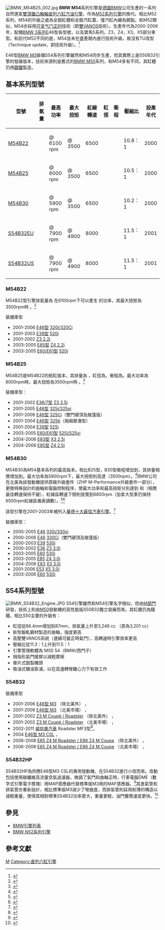 [[File:BMW_M54B25_002.jpg|thumb]]
'''BMW M54'''系列引擎是[[德國|德國]][[BMW|BMW]]公司生產的一系列自然進氣[[顶置凸轮轴|雙頂置凸輪軸]][[直列六缸发动机|直列六缸]][[汽油引擎|汽油引擎]]，作為[[BMW_M52|M52系列引擎]]的換代。相比M52系列，M54的升級之處為全鋁缸體和全鋁汽缸蓋，僅汽缸內襯為鋼製。和M52類似，M54亦採用[[可变气门正时|可变气门正时]]技術（即[[BMW_VANOS|雙VANOS]]技術）。生產年代為2000-2006年，配備[[BMW_3系列|BMW 3系列]]E46型各型號，以及寶馬5系列，Z3，Z4，X3，X5部分車型。和前代M52不同的是，M54並未在盛產期內進行技術升級，故沒有TU改型（Technique update，即技術升級）。<ref>{{cite web |url=http://autospeed.com/cms/title_The-BMW-Six-Cylinder-Guide/A_2948/article.html |title=The BMW Six Cylinder Guide |publisher=AutoSpeed.com |date= |accessdate=2012-11-22 |archive-url=https://web.archive.org/web/20120329195446/http://autospeed.com/cms/title_The-BMW-Six-Cylinder-Guide/A_2948/article.html |archive-date=2012-03-29 |dead-url=yes }}</ref>

E46型[[BMW_M3|BMW M3]]裝備S54系列引擎雖然和M54同步生產，但其實際上是S50B32引擎的發展版本，技術來源則是舊式的[[BMW_M50|BMW M50]]系列，和M54多有不同，其缸體仍用[[鑄鐵|鑄鐵]]製造。

==基本系列型號==
{| class=wikitable
!型號!!排氣量!!最高功率!!最大扭矩!!紅線轉速!!缸徑||衝程!!壓縮比||投產年代
|-
|[[#M54B22|M54B22]]||{{convert|2171|cc|cuin|abbr=on|0}}||{{convert|125|kW|hp|0|abbr=on}} @ 6100 rpm||  {{convert|210|Nm|lb·ft|0|abbr=on}} @ 3500||6500||{{convert|80|mm|in|abbr=on}}||{{convert|72|mm|in|abbr=on}}||10.8：1||2000
|-
|[[#M54B25|M54B25]]||{{convert|2494|cc|cuin|abbr=on|0}}||{{convert|141|kW|hp|0|abbr=on}} @ 6000 rpm||  {{convert|237|Nm|lb·ft|0|abbr=on}} @ 3500||6500||{{convert|84|mm|in|abbr=on}}||{{convert|75|mm|in|abbr=on}}||10.5：1||2000
|-
|[[#M54B30|M54B30]]||{{convert|2979|cc|cuin|abbr=on|0}}||{{convert|170|kW|hp|0|abbr=on}} @ 5900 rpm||  {{convert|300|Nm|lb·ft|0|abbr=on}} @ 3500||6500||{{convert|84|mm|in|abbr=on}}||{{convert|89.6|mm|in|1|abbr=on}}||10.2：1||2000
|-
|[[#S54B32EU|S54B32EU]]||{{convert|3246|cc|cuin|abbr=on|0}}||{{convert|256|kW|hp|0|abbr=on}} @ 7900 rpm||  {{convert|365|Nm|lb·ft|0|abbr=on}} @ 4900||8000||{{convert|87|mm|in|abbr=on}}||{{convert|91|mm|in|abbr=on}}||11.5：1||2001
|-
|[[#S54B32US|S54B32US]]||{{convert|3246|cc|cuin|abbr=on|0}}||{{convert|248|kW|hp|0|abbr=on}} @ 7900 rpm||  {{convert|355|Nm|lb·ft|0|abbr=on}} @ 4900||8000||{{convert|87|mm|in|abbr=on}}||{{convert|91|mm|in|abbr=on}}||11.5：1||2001
|}
===M54B22===
M54B22型引擎排氣量為 {{convert|2171|cc|cuin|abbr=on|0}} 在6100rpm下可以產生 {{convert|125|kW|hp|0|abbr=on}} 的功率，其最大扭矩為3500rpm時{{convert|210|Nm|lbft|abbr=on}} 。<ref>{{cite web|url=http://www.bmwheaven.com/database/engine.php?type=M54#/12|title=BMW Heaven Specification Database - Engine specifications for M54 engines|author=|date=|website=www.bmwheaven.com|accessdate=2018-12-17|archive-date=2018-01-16|archive-url=https://web.archive.org/web/20180116052846/http://www.bmwheaven.com/database/engine.php?type=M54#/12|dead-url=no}}</ref>

裝備車型
* 2001-2006 [[BMW_E46|E46型]] [[BMW_3系列|320i/320Ci]]
* 2001-2003 [[BMW_E39|E39型]] [[BMW_5系列|520i]]
* 2001-2002 [[BMW_Z3|Z3 2.2i]]
* 2003-2005 [[BMW_E85|E85型]] [[BMW_Z4|Z4 2.2i]]
* 2003-2005 [[BMW_E60|E60/E61型]] [[BMW_5系列|520i]]

===M54B25===
M54B25是M54B22的拓缸版本，其排量為 {{convert|2494|cc|cuin|abbr=on|0}}，缸徑為{{convert|84|mm|in|abbr=on}}，衝程為{{convert|75|mm|in|abbr=on}}。最大功率為6000rpm時{{convert|143|kW|hp|abbr=on}}，最大扭矩為3500rpm時 {{convert|237|Nm|lbft|abbr=on}}。<ref>{{cite web|url=http://www.bmwheaven.com/database/engine.php?type=M54#/13|title=BMW Heaven Specification Database - Engine specifications for M54 engines|author=|date=|website=www.bmwheaven.com|accessdate=2018-12-17|archive-date=2018-01-16|archive-url=https://web.archive.org/web/20180116052846/http://www.bmwheaven.com/database/engine.php?type=M54#/13|dead-url=no}}</ref>

裝備車型：

* 2001-2002 [[BMW_E36|E36/7型]] [[BMW_Z3|Z3 2.5i]]
* 2001-2005 [[BMW_E46|E46型]] [[BMW_3系列|325i/325xi]]
* 2001-2006 [[BMW_E46|E46型]] [[BMW_3系列|325Ci]]（雙門硬頂及敞篷版）
* 2001-2004 [[BMW_E46|E46型]] [[BMW_3系列緊湊型|325ti]]（兩廂緊湊型）
* 2001-2004 [[BMW_E39|E39型]] [[BMW_5系列|525i]]
* 2003-2005 [[BMW_E60|E60/E61型]] [[BMW_5系列|525i/525xi]]
* 2004-2006 [[BMW_E83|E83型]] [[BMW_X3|X3 2.5i]]
* 2004-2006 [[BMW_E85|E85型]] [[BMW_Z4|Z4 2.5i]]

===M54B30===
M54B30為M54基本系列的最高版本。相比B25型，B30型衝程增加到{{convert|89.6|mm|in|1|abbr=on}}，其排量相應增加到{{convert|2979|cc|cuin|abbr=on|0}}。最大功率為5900rpm下{{convert|170|kW|hp|abbr=on}}，最大扭矩則高達{{convert|300|Nm|lbft}}（3500rpm）。<ref>{{cite web|url=http://www.bmwheaven.com/database/engine.php?type=M54#/14|title=BMW Heaven Specification Database - Engine specifications for M54 engines|author=|date=|website=www.bmwheaven.com|accessdate=2018-12-17|archive-date=2018-01-16|archive-url=https://web.archive.org/web/20180116052846/http://www.bmwheaven.com/database/engine.php?type=M54#/14|dead-url=no}}</ref>BMW公司在北美為該發動機提供原廠升級套件（ZHP M-Performance升級套件一部分），更換特殊設計的曲軸和電腦控制程序，使最大功率和最高扭矩分別達到 {{convert|175|kW|hp|abbr=on}}和{{convert|301|Nm|lbft}}（相應最佳轉速保持不變），紅線區轉速下限則放寬到6800rpm（加拿大型車仍保持6500rpm紅線區儀表讀數）。<ref>{{cite web|url=https://www.caranddriver.com/reviews/bmw-330i-with-performance-package-road-test|title=BMW 330i with Performance Package|author=|date=|website=Car and Driver|accessdate=2018-12-17|archive-date=2018-09-19|archive-url=https://web.archive.org/web/20180919121451/https://www.caranddriver.com/reviews/bmw-330i-with-performance-package-road-test|dead-url=no}}</ref><ref>{{cite web|url=http://www.zhpmafia.com/forums/content.php?30-Frequently-Asked-Questions-(FAQ)-About-the-BMW-E46-330-ZHP-Performance-Package-Option|title=BMW E46 330 ZHP For Sale Forum - 330i/Ci BMW ZHP Performance Package - Frequently Asked Questions (FAQ) About the BMW E46 330 ZHP Performance Package Option|author=|date=|website=www.zhpmafia.com|accessdate=2018-12-17|archive-date=2018-10-30|archive-url=https://web.archive.org/web/20181030051419/http://www.zhpmafia.com/forums/content.php?30-Frequently-Asked-Questions-(FAQ)-About-the-BMW-E46-330-ZHP-Performance-Package-Option|dead-url=no}}</ref>

該型引擎在2001-2003年被列入[[華德十大最佳汽車引擎|華德十大最佳汽車引擎]]。<ref>{{Cite web |url=http://wardsauto.com/news-amp-analysis/10-best-engines-2 |title=存档副本 |accessdate=2015-10-05 |archive-date=2015-10-06 |archive-url=https://web.archive.org/web/20151006194813/http://wardsauto.com/news-amp-analysis/10-best-engines-2 |dead-url=no }}</ref>

裝備車型：

* 2000-2005 [[BMW_E46|E46]] [[BMW_3系列|330i/330xi]]
* 2000-2006 [[BMW_E46|E46]] [[BMW_3系列|330Ci]]（雙門硬頂及敞篷版）
* 2000-2003 [[BMW_E39|E39]] [[BMW_5系列|530i]]
* 2000-2002 [[BMW_E36|E36]] [[BMW_Z3|Z3 3.0i]]
* 2003-2005 [[BMW_E60|E60]] [[BMW_5系列|530i]]
* 2003-2005 [[BMW_E85|E85]] [[BMW_Z4|Z4 3.0i]]
* 2004-2006 [[BMW_E83|E83]] [[BMW_X3|X3 3.0i]]
* 2001-2006 [[BMW_E53|E53]] [[BMW_X5|X5 3.0i]]
* 2003-2006 [[BMW_E60|E60]] [[BMW_5系列|530i]]

==S54系列型號==
[[File:BMW_S54B32_Engine.JPG|thumb]]
S54引擎雖然和M54引擎名字相似，但由[[BMW_M公司|M部門]]研發，技術上則由[[BMW_M50|M50]]發動機的高性能版S50B32獨立發展而來。其缸體仍為鑄鐵，相比S50主要的升級有：

* 缸徑從86.4mm增加到87mm，排氣量上升至3,246 cc （原為3,201 cc）
* 新型鍛軋鋼材製造的曲軸，強度更高
* 高壓雙VANOS系統（連續可變正時氣門），高轉速時引擎效率更高
* 壓縮比從11.3：1上升到11.5：1
* 引擎管理軟體為 MSS 54（BMW/西門子）
* 拇指形氣門搖臂以減輕摩擦
* 單片式鋁製機頭
* 吸油式機油泵浦，以在高速轉彎離心力下有效工作

===S54B32===
裝備車型
* 2001-2006 [[BMW_M3|E46型 M3]] （除北美外） {{convert|252|kW|hp PS|abbr=on}}， {{convert|365|Nm|lbft|abbr=on}}
* 2001-2006 [[BMW_M3|E46型 M3]] （北美市場） {{convert|248|kW|hp PS|abbr=on}}， {{convert|355|Nm|lbft|abbr=on}}
* 2001-2002 [[BMW_Z3|Z3 M Coupé / Roadster]] （除北美外） {{convert|239|kW|PS|abbr=on}}， {{convert|354|Nm|lbft|abbr=on}}
* 2001-2002 [[BMW_Z3|Z3 M Coupé / Roadster]] （北美市場） {{convert|235|kW|hp|abbr=on}}， {{convert|341|Nm|lbft|abbr=on}}
* 2002-2011 [[威兹曼汽車|威兹曼汽車]] Roadster MF3型<ref>{{Cite web |url=http://www.gtspirit.com/2011/08/31/official-wiesmann-roadster-mf3-final-edition-by-sieger/ |title=存档副本 |accessdate=2015-10-05 |archive-date=2015-11-12 |archive-url=https://web.archive.org/web/20151112030805/http://gtspirit.com/2011/08/31/official-wiesmann-roadster-mf3-final-edition-by-sieger/ |dead-url=no }}</ref>{{convert|256|kW|PS|abbr=on}}， {{convert|365|Nm|lbft|abbr=on}}
* 2004 [[BMW_M3#M3_CSL|E46型 M3 CSL]] {{convert|265|kW|PS|abbr=on}}， {{convert|370|Nm|lbft|abbr=on}}
* 2006-2008 [[BMW_Z4|E85 Z4 M Roadster / E86 Z4 M Coupe]] （除北美外） {{convert|252|kW|PS|abbr=on}}， {{convert|365|Nm|lbft|abbr=on}}
* 2006-2008 [[BMW_Z4|E85 Z4 M Roadster / E86 Z4 M Coupe]] （北美市場） {{convert|246|kW|hp|abbr=on}}， {{convert|355|Nm|lbft|abbr=on}}

===S54B32HP===
S54B32HP為供應E46型M3 CSL的專用發動機，在S54B32進行小改而來。改動包括使用碳纖維高流量空氣過濾器，微調了氣門和曲軸正時，行車電腦DME（數字式引擎電子模塊）用MAP感應器代替標準版M3用的MAF感應器。<ref name="usautoparts">{{cite web |url=http://www.usautoparts.net/bmw/engines/m54.htm |title=存档副本 |accessdate=2012-07-15 |deadurl=yes |archiveurl=https://web.archive.org/web/20120621050752/http://www.usautoparts.net/bmw/engines/m54.htm |archivedate=2012-06-21 }}</ref>其進氣管和排氣管亦重新設計，相比標準版M3減少了彎曲度，而排氣管則採用削薄的構造以減輕重量，使得其相對標準S54B32功率更大，重量更輕，油門響應速度更快。<ref name="CSLperformance">{{cite web|url=http://www.automobilemag.com/reviews/coupes/0210_bmw_m3_csl/performance.html|title=BMW M3 CSL Performance|publisher=Automobile Magazine|accessdate=2009-07-10|archiveurl=https://web.archive.org/web/20090604133926/http://www.automobilemag.com/reviews/coupes/0210_bmw_m3_csl/performance.html|archivedate=2009-06-04|deadurl=no}}</ref>

==參見==
* [[BMW引擎列表|BMW引擎列表]]
* [[BMW_N52|BMW N52系列引擎]]

==參考文獻==
{{reflist}}

{{BMW motor vehicle engine timeline, 1980s-2000s}}
{{DEFAULTSORT:Bmw M54}}

[[Category:BMW引擎與技術|M]]
[[Category:直列六缸引擎|Category:直列六缸引擎]]